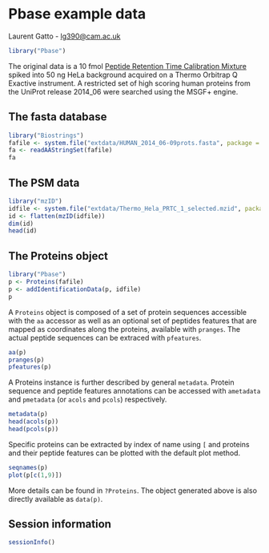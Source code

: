 <!--
%\VignetteEngine{knitr::knitr}
%\VignetteIndexEntry{Pbase-data}
-->

<!-- --- -->
<!-- title: "Pbase example data" -->
<!-- author: "Laurent Gatto - <lg390@cam.ac.uk>" -->
<!-- output: -->
<!--   html_document: -->
<!--     toc: true -->
<!--     theme: united -->
<!-- --- -->

Pbase example data
==================

Laurent Gatto - <lg390@cam.ac.uk>


```r
library("Pbase")
```

The original data is a 10 fmol
[Peptide Retention Time Calibration Mixture](http://www.piercenet.com/product/peptide-retention-time-calibration-mixture)
spiked into 50 ng HeLa background acquired on a Thermo Orbitrap Q
Exactive instrument. A restricted set of high scoring human proteins
from the UniProt release 2014_06 were searched using the MSGF+ engine.

## The fasta database

```r
library("Biostrings")
fafile <- system.file("extdata/HUMAN_2014_06-09prots.fasta", package = "Pbase")
fa <- readAAStringSet(fafile)
fa
```

## The PSM data

```r
library("mzID")
idfile <- system.file("extdata/Thermo_Hela_PRTC_1_selected.mzid", package = "Pbase")
id <- flatten(mzID(idfile))
dim(id)
head(id)
```

## The Proteins object

```r
library("Pbase")
p <- Proteins(fafile)
p <- addIdentificationData(p, idfile)
p
```

A `Proteins` object is composed of a set of protein sequences
accessible with the `aa` accessor as well as an optional set of
peptides features that are mapped as coordinates along the proteins,
available with `pranges`. The actual peptide sequences can be extraced
with `pfeatures`.

```r
aa(p)
pranges(p)
pfeatures(p)
```

A Proteins instance is further described by general
`metadata`. Protein sequence and peptide features annotations can be
accessed with `ametadata` and `pmetadata` (or `acols` and `pcols`)
respectively.

```r
metadata(p)
head(acols(p))
head(pcols(p))
```

Specific proteins can be extracted by index of name using
`[` and proteins and their peptide features can be plotted
with the default plot method.

```r
seqnames(p)
plot(p[c(1,9)])
```

More details can be found in `?Proteins`. The object generated above
is also directly available as `data(p)`.

## Session information

```r
sessionInfo()
```
